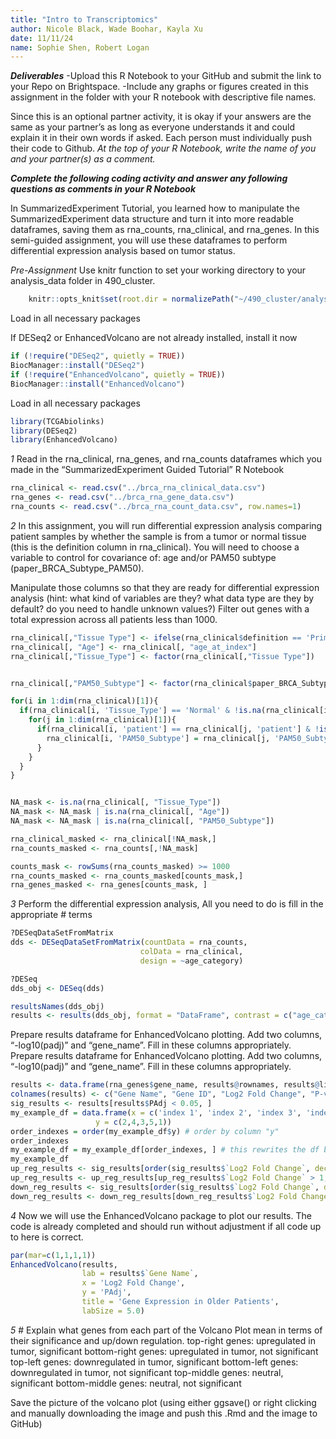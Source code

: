 ```yaml
---
title: "Intro to Transcriptomics"
author: Nicole Black, Wade Boohar, Kayla Xu
date: 11/11/24
name: Sophie Shen, Robert Logan
---
```


***Deliverables***
-Upload this R Notebook to your GitHub and submit the link to your Repo on Brightspace.
-Include any graphs or figures created in this assignment in the folder with your R notebook with descriptive file names.

Since this is an optional partner activity, it is okay if your answers are the same as your partner’s as long as everyone understands it and could explain it in their own words if asked. Each person must individually push their code to Github. *At the top of your R Notebook, write the name of you and your partner(s) as a comment.*

***Complete the following coding activity and answer any following questions as comments in your R Notebook***

In SummarizedExperiment Tutorial, you learned how to manipulate the SummarizedExperiment data structure and turn it into more readable dataframes, saving them as rna_counts, rna_clinical, and rna_genes. In this semi-guided assignment, you will use these dataframes to perform differential expression analysis based on tumor status.

*Pre-Assignment*
Use knitr function to set your working directory to your analysis_data folder in 490_cluster.
```r
    knitr::opts_knit$set(root.dir = normalizePath("~/490_cluster/analysis_data")) 
```

Load in all necessary packages

If DESeq2 or EnhancedVolcano are not already installed, install it now
```r
if (!require("DESeq2", quietly = TRUE))
BiocManager::install("DESeq2")
if (!require("EnhancedVolcano", quietly = TRUE))
BiocManager::install("EnhancedVolcano")
```

Load in all necessary packages
```r
library(TCGAbiolinks)
library(DESeq2)
library(EnhancedVolcano)
```

*1*
Read in the rna_clinical, rna_genes, and rna_counts dataframes which you made in the "SummarizedExperiment Guided Tutorial" R Notebook

```r
rna_clinical <- read.csv("../brca_rna_clinical_data.csv")
rna_genes <- read.csv("../brca_rna_gene_data.csv")
rna_counts <- read.csv("../brca_rna_count_data.csv", row.names=1)
```


*2*
In this assignment, you will run differential expression analysis comparing patient samples by whether the sample is from a tumor or normal tissue (this is the definition column in rna_clinical). You will need to choose a variable to control for covariance of: age and/or PAM50 subtype (paper_BRCA_Subtype_PAM50). 

Manipulate those columns so that they are ready for differential expression analysis (hint: what kind of variables are they? what data type are they by default? do you need to handle unknown values?) Filter out genes with a total expression across all patients less than 1000.
```r
rna_clinical[,"Tissue Type"] <- ifelse(rna_clinical$definition == 'Primary solid Tumor', 'Tumor', ifelse(rna_clinical$definition == 'Solid Tissue Normal', 'Normal', NA))
rna_clinical[, "Age"] <- rna_clinical[, "age_at_index"]
rna_clinical[,"Tissue_Type"] <- factor(rna_clinical[,"Tissue Type"])


rna_clinical[,"PAM50_Subtype"] <- factor(rna_clinical$paper_BRCA_Subtype_PAM50)

for(i in 1:dim(rna_clinical)[1]){
  if(rna_clinical[i, 'Tissue_Type'] == 'Normal' & !is.na(rna_clinical[i, 'Tissue_Type'])) {
    for(j in 1:dim(rna_clinical)[1]){
      if(rna_clinical[i, 'patient'] == rna_clinical[j, 'patient'] & !is.na(rna_clinical[j, 'PAM50_Subtype'])) {
        rna_clinical[i, 'PAM50_Subtype'] = rna_clinical[j, 'PAM50_Subtype']
      }
    }
  }
}


NA_mask <- is.na(rna_clinical[, "Tissue_Type"])
NA_mask <- NA_mask | is.na(rna_clinical[, "Age"])
NA_mask <- NA_mask | is.na(rna_clinical[, "PAM50_Subtype"])

rna_clinical_masked <- rna_clinical[!NA_mask,]
rna_counts_masked <- rna_counts[,!NA_mask]

counts_mask <- rowSums(rna_counts_masked) >= 1000
rna_counts_masked <- rna_counts_masked[counts_mask,]
rna_genes_masked <- rna_genes[counts_mask, ]

```


*3*
Perform the differential expression analysis, All you need to do is fill in the appropriate # terms
```r
?DESeqDataSetFromMatrix
dds <- DESeqDataSetFromMatrix(countData = rna_counts,
                             colData = rna_clinical,
                             design = ~age_category)

?DESeq
dds_obj <- DESeq(dds)

resultsNames(dds_obj)
results <- results(dds_obj, format = "DataFrame", contrast = c("age_category", "young", "old")) 
```

Prepare results dataframe for EnhancedVolcano plotting. Add two columns, "-log10(padj)" and "gene_name". Fill in these columns appropriately.
Prepare results dataframe for EnhancedVolcano plotting. Add two columns, "-log10(padj)" and "gene_name". Fill in these columns appropriately.
```r
results <- data.frame(rna_genes$gene_name, results@rownames, results@listData$log2FoldChange, results@listData$pvalue, results@listData$padj, -log10(results@listData$padj))
colnames(results) <- c("Gene Name", "Gene ID", "Log2 Fold Change", "P-value", "PAdj", "-log10(PAdj)")
sig_results <- results[results$PAdj < 0.05, ]
my_example_df = data.frame(x = c('index 1', 'index 2', 'index 3', 'index 4', 'index 5'),
                   y = c(2,4,3,5,1))
order_indexes = order(my_example_df$y) # order by column "y"
order_indexes
my_example_df = my_example_df[order_indexes, ] # this rewrites the df based on the sorted rows
my_example_df
up_reg_results <- sig_results[order(sig_results$`Log2 Fold Change`, decreasing = TRUE), ]
up_reg_results <- up_reg_results[up_reg_results$`Log2 Fold Change` > 1, ]
down_reg_results <- sig_results[order(sig_results$`Log2 Fold Change`, decreasing = FALSE), ]
down_reg_results <- down_reg_results[down_reg_results$`Log2 Fold Change` < -1, ]

```

*4*
Now we will use the EnhancedVolcano package to plot our results. The code is already completed and should run without adjustment if all code up to here is correct.
```r
par(mar=c(1,1,1,1))
EnhancedVolcano(results,
                lab = results$`Gene Name`,
                x = 'Log2 Fold Change',
                y = 'PAdj',
                title = 'Gene Expression in Older Patients',
                labSize = 5.0)
```

*5*
# Explain what genes from each part of the Volcano Plot mean in terms of their significance and up/down regulation. 
top-right genes: upregulated in tumor, significant
bottom-right genes: upregulated in tumor, not significant
top-left genes: downregulated in tumor, significant
bottom-left genes: downregulated in tumor, not significant
top-middle genes: neutral, significant
bottom-middle genes: neutral, not significant

Save the picture of the volcano plot (using either ggsave() or right clicking and manually downloading the image and push this .Rmd and the image to GitHub)
